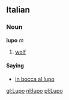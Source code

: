 ==Italian==
===Noun===
'''lupo''' ''m''

#[[wolf]]

====Saying====
* [[in bocca al lupo]]

[[gl:Lupo]]
[[nl:lupo]]
[[pl:Lupo]]